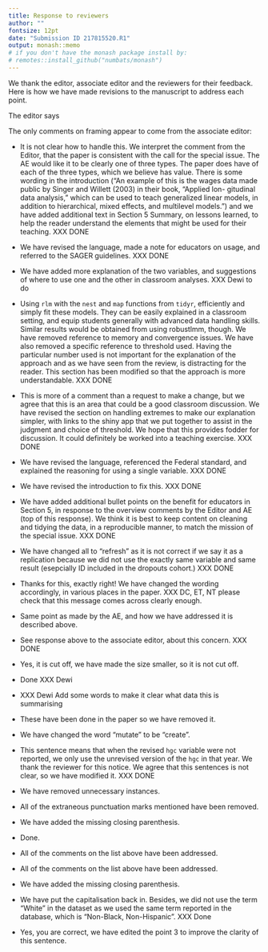 ```yaml
---
title: Response to reviewers
author: ""
fontsize: 12pt
date: "Submission ID 217815520.R1"
output: monash::memo
# if you don't have the monash package install by:
# remotes::install_github("numbats/monash")
---
```


We thank the editor, associate editor and the reviewers for their feedback. Here is how we have made revisions to the manuscript to address each point. 


\section*{Major changes:}

The editor says \textcolor{violet}{The paper falls squarely into the call for the special issue on "Reproducibility and responsible workflow". Some additional suggestions regarding framing are provided by the reviewers and the AE.} 

The only comments on framing appear to come from the associate editor: \textcolor{violet}{If this was (1) a general process for demonstrating the cleaning of longitudinal data, (2) a case study for cleaning data in the classroom, or (3) a case study for using the data in the classroom the value would be clear. In its current state, however, the manuscript still partly each of the three by describing the R package they've created and, as a result, does not fully address any of the three.}

* It is not clear how to handle this. We interpret the comment from the Editor, that the paper is consistent with the call for the special issue. The AE would like it to be clearly one of three types. The paper does have of each of the three types, which we believe has value. There is some wording in the introduction ("An example of this is the wages data made public by Singer and Willett (2003) in their book, “Applied lon- gitudinal data analysis,” which can be used to teach generalized linear models, in addition to hierarchical, mixed effects, and multilevel models.") and we have added additional text in Section 5 Summary, on lessons learned, to help the reader understand the elements that might be used for their teaching. XXX DONE


\begin{description}
\item[Associate Editor:] \textcolor{violet}{\textbf{ORIGINAL COMMENT: The author switches between gender (man/woman/etc) and sex (male/female/etc.) throughout the manuscript. Further, the explanation here covers important ideas in teaching how to use data on gender/sex and race, but it’s just the beginning of ideas. It might be better to discuss the questions on the survey and discuss possible shortcomings, rather than make a somewhat empty gesture towards today’s standard.} R1 COMMENT: The authors still incorrectly refer to male/female as gender. While it is clear the authors are trying to be thoughtful in how they address important issues with data collection on demographics they are not correctly doing so (see note about race/ethnicity below). Certainly there are potential issues with binary sex variables, this can and should be discussed but care should go into this. Please review the literature surrounding the discussion of sex and gender in data (e.g., SAGER guidelines).}
\end{description}

* We have revised the language, made a note for educators on usage, and referred to the SAGER guidelines. XXX DONE

\begin{description}
\item[Associate Editor:] \textcolor{violet}{\textbf{The discussion around highest grade completed is mechanical in what was done, but lacks substantive reasoning for those decisions and possible downstream consequences.} It is still unclear to me whether education is measured by year or by category (it’s described both ways) and, in either case, the decision for one or the other isn’t contrasted or justified. For example `hcg` is described as a factor and `grade` is described as only increasing (numeric?) and surely the authors mean non-decreasing. If this is meant to be a case study for the classroom, this decision is rich ground for discussion.}
\end{description}

* We have added more explanation of the two variables, and suggestions of where to use one and the other in classroom analyses. XXX Dewi to do

\begin{description}
\item[Associate Editor:] \textcolor{violet}{\textbf{I’m not sure this is accurate. The robustlmm package in R fits these models rather quickly with thousands of observations. What are the authors using? Does it run out of memory (requires more RAM) or does it take too much time?} The mixed effects models that robustlmm fits are identical to that of lmer. There is extensive documentation about the convergence issues (which are generally false positives). One may use the allFit() function to evaluate this.}
\end{description}

* Using `rlm` with the `nest` and `map` functions from `tidyr`, efficiently and simply fit these models. They can be easily explained in a classroom setting, and equip students generally with advanced data handling skills. Similar results would be obtained from using robustlmm, though. We have removed reference to memory and convergence issues. We have also removed a specific reference to threshold used. Having the particular number used is not important for the explanation of the approach and as we have seen from the review, is distracting for the reader. This section has been modified so that the approach is more understandable. XXX DONE

\begin{description}
\item[Associate Editor:] \textcolor{violet}{\textbf{The choice of 0.12 seems arbitrary at best. I don’t see any justification for this approach (e.g., literature, simulations, etc). Why not use bi-square, instead of huber, and simply impute for observations with weight 0. While still arbitrary, it’s decided by the bisquare model and isn’t a guesstimate. Further, it would be sensible for any dataset and not just this one. (This would correspond to a smaller threshold, which may catch too many strange outcomes). In any case, it’s hard to justify something so adhoc.} I agree that it is simpler not to use robustlmm (see note above about robustlmm), and that how to decide what to do with outlandish observations would be rich for class discussion. However, this isn’t discussed as part of this data being a case study – if this is to be used for an educational purpose (beyond how the data were compiled) instructing this type of discussion and the possible avenues for exploration would be important. To teach this, we’d want to used a justified method for data imputation and outlier detection and note there may be other sensible ways (which I think this is) to do it.}
\end{description}

* This is more of a comment than a request to make a change, but we agree that this is an area that could be a good classroom discussion. We have revised the section on handling extremes to make our explanation simpler, with links to the shiny app that we put together to assist in the judgment and choice of threshold. We hope that this provides fodder for discussion. It could definitely be worked into a teaching exercise. XXX DONE

\begin{description}
\item[Associate Editor:] \textcolor{violet}{The authors also make some problematic decisions about the race (Black or not-Black) and ethnicity (Hispanic or not-Hispanic) variables. They suggest three categories (non-Black/non-Hispanic; Black; Hispanic) and don’t discuss the process of combining them, while recent standard is (non-Black/non-Hispanic; non-Black/Hispanic; Black/non-Hispanic; Black/Hispanic). It's possible that this selection was made for backwards compatibility, lack of certain demographics in the sample, or some other reason but it is not communicated. Please review the literature surrounding the discussion of race and ethnicity (e.g., Standards for the classification of federal data on race and ethnicity).}
\end{description}

* We have revised the language, referenced the Federal standard, and explained the reasoning for using a single variable.  XXX DONE 

\begin{description}
\item[Associate Editor:] \textcolor{violet}{(page 3-4, lines 34-20) The discussion about “the average and the individual” is underdeveloped. It seems to be tangled with a couple other ideas in these paragraphs, which muddles the point.}
\end{description}

* We have revised the introduction to fix this. XXX DONE

\begin{description}
\item[Reviewer 1:] \textcolor{violet}{The manuscript is much improved. I would like to see less description of how to tidy the data in Section 3 and more discussion of lessons learned (useful for statistics and data science educators and students) in Section 5.}
\end{description}

* We have added additional bullet points on the benefit for educators in Section 5, in response to the overview comments by the Editor and AE (top of this response). We think it is best to keep content on cleaning and tidying the data, in a reproducible manner, to match the mission of the special issue. XXX DONE

\begin{description}
\item[Reviewer 3:] \textcolor{violet}{One thing that could be made clearer throughout the paper – especially in Section 5 – is that the ultimate goal here is to get an equivalent dataset to the original that contains the additional years of data and better respects modern social justice norms.  The authors use the terms “update”, “refresh”, and “re-create” throughout, and I think it is sometimes ambiguous whether this is a replication or update.}
\end{description}

* We have changed all to "refresh" as it is not correct if we say it as a replication because we did not use the exactly same variable and same result (esepcially ID included in the dropouts cohort.) XXX DONE

\begin{description}
\item[Reviewer 3:] \textcolor{violet}{Here is what I think the strong takeaway in this work is:  "Any longitudinal dataset used for education should have a sufficiently reproducible process to be updated with new data.  The NLSY79 dataset is a great teaching tool that has become outdated, both because the dataset stops in 1994, and because the demographic data could be handled more delicately.  What you have done here is offered a well-documented and reproducible process that expands the dataset to modernity, and matches the original dataset decently well within its scope." This narrative doesn’t require any major structural revision; only some wordsmithing to make sure this message of your contribution hits home throughout the paper.}
\end{description}

* Thanks for this, exactly right! We have changed the wording accordingly, in various places in the paper. XXX DC, ET, NT please check that this message comes across clearly enough.

\begin{description}
\item[Reviewer 3:] \textcolor{violet}{Page 17:  I remain slightly uncomfortable with the “hand-way-ness” of the modeling step.  I don’t think that “we tried this and it failed to converge” is a satisfactory explanation for dismissing a model that the authors themselves believe would be a better fit.  Perhaps the discussion around robustlmm could be relegated to an appendix or supplement, with a bit more detail about why this model doesn’t converge on the data.  That way it would not distract from the details of the model that was actually used.}
\end{description}

* Same point as made by the AE, and how we have addressed it is described above.

\begin{description}
\item[Reviewer 3:] \textcolor{violet}{Page 18:  Similarly, the justification of the 0.12 cutoff is much improved from the first version of this paper, but it still feels a bit strange.  This sentence in particular throws me off: “That struck a balance between maintaining the natural variability of the wageswith minimizing implausible values.” There are some big assumptions in that sentence to do with what is the “true” natural variablility of the wages and what is “truly” an implausible value.  Is there any semi-objective measure we could use to justify the choice of 0.12 beyond the “eyeball test”?
For example: maybe a plot of the variability of the imputed data for various threshold choices, showing that a low threshold leads to very high variance and a high threshold leads to low variance? Or:  Can you make an argument from predictive power of the model, i.e., that a threshold around 0.12 trained on years 1979-2016 best predicts years 2017-18? Perhaps this is too much lift at this stage, but any amount of quantifiable justification would relieve a lot of the subjectivity around that 0.12 choice.}
\end{description}

* See response above to the associate editor, about this concern. XXX DONE

\section*{Minor changes:}

\begin{description}
\item[Associate Editor:] \textcolor{violet}{(page 7, figure 1). Is this figure cut off or is it just at the end of the page?}
\end{description}

* Yes, it is cut off, we have made the size smaller, so it is not cut off. 

\begin{description}
\item[Associate Editor:] \textcolor{violet}{(page 9, line 4-6). “HRP1 1980 and HRP2 1980, contain the information about the job number up to 5...” They only contain job number one and two – in other areas of the manuscript you use a subscript i to make the point clear and this would be a good solution here. The code here goes off the page a bit, too.}
\end{description}

* Done XXX Dewi

\begin{description}
\item[Associate Editor:] \textcolor{violet}{(page 10, tables 1-2) I believe these tables show what the authors see in their cleaned data compared to the NLSY numbers provided on page 15. Is this correct?}
\end{description}

* XXX Dewi Add some words to make it clear what data this is summarising

\begin{description}
\item[Reviewer 2:] \textcolor{violet}{On page 6, several times you use the word “plan,” as in “We also plan to include additional variables” and “The plan is to create three datasets as follows.” Has this been done in the paper, or are some of these future goals?}
\end{description}

* These have been done in the paper so we have removed it.

\begin{description}
\item[Reviewer 2:] \textcolor{violet}{The word “mutate” is used several times in the manuscript. While tidyverse uses are familiar with that as function name and “verb,” I think a general audience is going to find it a bit jarring. Consider replacing with the word “create” or similar.}
\end{description}

* We have changed the word "mutate" to be "create". 

\begin{description}
\item[Reviewer 2:] \textcolor{violet}{On page 10, I don’t know what this sentence means: “When this value was missing, 2012, 2014, 2016, and 2018, but available in the first form substituted accordingly.”}
\end{description}

* This sentence means that when the revised `hgc` variable were not reported, we only use the unrevised version of the `hgc` in that year. We thank the reviewer for this notice. We agree that this sentences is not clear, so we have modified it. XXX DONE

\begin{description}
\item[Reviewer 2:] \textcolor{violet}{The word “that” is used a lot in this manuscript, and most instances could be removed. For example “For example, an article published in the Sydney Morning Herald argues that there is no average Australian” can be replace by “For example, an article published in the Sydney Morning Herald argues there is no average Australian.” I suggest searching for the word “that” and removing any unnecessary instances.}
\end{description}

* We have removed unnecessary instances.

\begin{description}
\item[Reviewer 2:] \textcolor{violet}{Some extraneous punctuation marks are present}
\begin{itemize}
  \item \textcolor{violet}{p1 in abstract: Both “wages textbook subset, have not” and “open source R package, called” do not need commas.}
  \item \textcolor{violet}{p2 “high school dropouts, from 1979-1994” does not need comma}
  \item \textcolor{violet}{p2 comma after “divergence of purpose” might be better replaced with dash.}
  \item \textcolor{violet}{p4 the sentence “Plot (C) shows the profile for an individual, with not such a high maximum wage but still indicates a problem: their wages are consistently low except for one year where they earned close to 1200/hour.” needs a few edits. I suggest “Plot (C) shows the profile for an individual with a maximum wage that is not so extreme but still indicates a problem: their wages are consistently low except for one year where they earned close to 1200/hour.”}
  \item \textcolor{violet}{p24 “predominately” does not need a hyphen.}
\end{itemize}
\end{description}

* All of the extraneous punctuation marks mentioned have been removed. 

\begin{description}
\item[Reviewer 2:] \textcolor{violet}{p2 missing closing parenthesis after Stodel 2020 citation.}
\end{description}

* We have added the missing closing parenthesis.


\begin{description}
\item[Reviewer 2:] \textcolor{violet}{Punctuation should go inside quotation marks, not outside}
\begin{itemize}
\item \textcolor{violet}{p2 comma  “Applied longitudinal data analysis”,}
\item \textcolor{violet}{p4 comma “tame data”,}
\item \textcolor{violet}{p6 comma “statistical value chain”,}
\item \textcolor{violet}{p9 period “female”.}
\item \textcolor{violet}{p13 period “number of weeks worked since the last interview”.}
\end{itemize}
\end{description}

* Done.

\begin{description}
\item[Reviewer 2:] \textcolor{violet}{Miscellaneous comments:} 
\begin{itemize}
\item \textcolor{violet}{p6 “For example, use a single categorical race variable instead of the two binary race variables.” Perhaps missing a “we” before use?}
\item \textcolor{violet}{p6 The sentence beginning “van der Loo and de Jonge” is jarring because of the lowercase name, particularly because it starts a paragraph and section. I recommend flipping the clauses to begin “In the context of official statistics, van der Loo and de Jonge…”}
\item \textcolor{violet}{p18 “The year when the individual starting to work.” should perhaps be “The year when the individual started to work.”}
\item \textcolor{violet}{p24 The sentence “On an individual level, one needs to know where I am in this data and does this data relate to me.” needs edits. I’m not sure people from the longitudinal study are likely to be looking at this data, so “where I am in this data” is not quite accurate. Rather, people might want to see how their characteristics relate to those in the dataset.}
\item \textcolor{violet}{p26 Cooksey reference should have NLSY capitalized.} 
\end{itemize}
\end{description}

* All of the comments on the list above have been addressed.

\begin{description}
\item[Reviewer 1:] \textcolor{violet}{Minor comments:}
\begin{itemize}
\item \textcolor{violet}{P2, l46: missing right parenthesis.}
\item \textcolor{violet}{P9, l24: missing word(s) "this sometimes difficult the adjustment"}
\item \textcolor{violet}{P11, l43: "hours" worked}
\item \textcolor{violet}{P12, l32: unit in "weeks"}
\item \textcolor{violet}{P14, l38: Figure 3 shows...}
\item \textcolor{violet}{P21, l21: "the weeks worked since" ...}
\item \textcolor{violet}{P24, l21: The sentence "On an individual level, one needs to know where I am in this data and does this data relate to me" is awkward. Please revise.}
\item  \textcolor{violet}{P34 l 38: Figure 5 (C) is mislabeled}
\end{itemize}
\end{description}

* All of the comments on the list above have been addressed.

\begin{description}
\item[Reviewer 3:] \textcolor{violet}{Page 2, line 42 – Parenthesis is not closed.}
\end{description}

* We have added the missing closing parenthesis.

\begin{description}
\item[Reviewer 3:] \textcolor{violet}{This comment from the first review is unaddressed: “Black” and “Hispanic” and “White” should be capitalized.  (There is some dispute among style guides regarding “white”, but the other two are unambiguous.)}
\end{description}

* We have put the capitalisation back in. Besides, we did not use the term "White" in the dataset as we used the same term reported in the database, which is "Non-Black, Non-Hispanic". XXX Done

\begin{description}
\item[Reviewer 3:] \textcolor{violet}{Page 7 lines 36-42:}
\begin{itemize}
\item \textcolor{violet}{1. The wages data of the whole NLSY79 cohort, including females.}
\item \textcolor{violet}{2. A separate table of the demographic data of the whole NLSY79 cohort.}
\item \textcolor{violet}{3. The high school dropouts’ wages data is closest to a refreshed version of Singer and Willett (2003)’s data.}
\end{itemize}
\textcolor{violet}{1 and 2 are nouns and 3 is a sentence – I’m a little confused what this third dataset represents.  I think you mean that you create a subset of (1) in the scope of the original data, to see how closely it replicates?}
\end{description}

* Yes, you are correct, we have edited the point 3 to improve the clarity of this sentence. 






